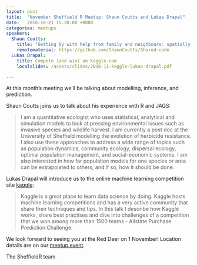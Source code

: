 ```yaml
---
layout: post
title:  "November Sheffield R Meetup: Shaun Coutts and Lukas Drapal"
date:   2016-10-21 15:30:00 +0000
categories: meetups
speakers:
  Shaun Coutts:
    title: "Getting by with help from family and neighbours: spatially and phylogenetically lagged models in R (with a bit of JAGS)"
    remotematerial: https://github.com/ShaunCoutts/Shared-code
  Lukas Drapal:
    title: Compete (and win) on Kaggle.com
    localslides: /assets/slides/2016-11-kaggle-lukas-drapal.pdf

---
```

At this month's meeting we'll be talking about modelling, inference, and prediction.

Shaun Coutts joins us to talk about his experience with R and JAGS:

> I am a quantitative ecologist who uses statistical, analytical and simulation models to look at pressing environmental issues such as invasive species and wildlife harvest. I am currently a post doc at the University of Sheffield modelling the evolution of herbicide resistance. I also use these approaches to address a wide range of topics such as population dynamics, community ecology, dispersal ecology, optimal population management, and social-economic systems. I am also interested in how far population models for one species or area can be extrapolated to others, and if so, how it should be done.

Lukas Drapal will introduce us to the online machine learning competition site [kaggle](http://kaggle.com):

> Kaggle is a great place to learn data science by doing. Kaggle hosts machine learning competitions and has a very active community that share their techniques and tips. In this talk I describe how Kaggle works, share best practises and dive into challenges of a competition that we won among more than 1500 teams - Allstate Purchase Prediction Challenge.

We look forward to seeing you at the Red Deer on 1 November! Location details are on our [meetup event](https://www.meetup.com/SheffieldR-Sheffield-R-Users-Group/events/235018288/).

The SheffieldR team
